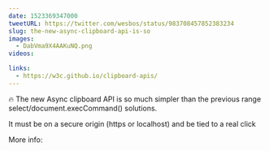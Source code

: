 ```yaml
---
date: 1523369347000
tweetURL: https://twitter.com/wesbos/status/983708457852383234
slug: the-new-async-clipboard-api-is-so
images:
  - DabVma9X4AAKuNQ.png
videos:

links:
  - https://w3c.github.io/clipboard-apis/
---
```

🔥 The new Async clipboard API is so much simpler than the previous range select/document.execCommand() solutions.

It must be on a secure origin (https or localhost) and be tied to a real click

More info:
